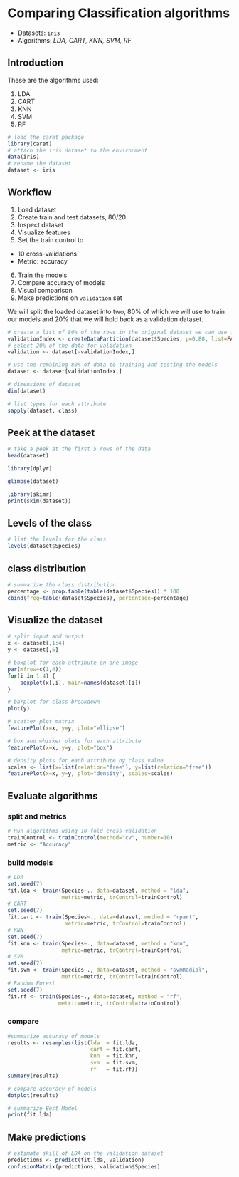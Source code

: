 # Comparing Classification algorithms 

* Datasets: `iris`
* Algorithms: *LDA, CART, KNN, SVM, RF*



## Introduction
These are the algorithms used:

1. LDA
2. CART
3. KNN
4. SVM
5. RF

```r
# load the caret package
library(caret)
# attach the iris dataset to the environment
data(iris)
# rename the dataset
dataset <- iris
```

## Workflow

1. Load dataset 
2. Create train and test datasets, 80/20
3. Inspect dataset
4. Visualize features
5. Set the train control to
  * 10 cross-validations
  * Metric: accuracy
6. Train the models 
7. Compare accuracy of models
8. Visual comparison
9. Make predictions on `validation` set


We will split the loaded dataset into two, $80\%$ of which we will use to train our models and $20\%$ that we will hold back as a validation dataset.

```r
# create a list of 80% of the rows in the original dataset we can use for training
validationIndex <- createDataPartition(dataset$Species, p=0.80, list=FALSE)
# select 20% of the data for validation
validation <- dataset[-validationIndex,]

# use the remaining 80% of data to training and testing the models
dataset <- dataset[validationIndex,]

# dimensions of dataset
dim(dataset)
```


```r
# list types for each attribute
sapply(dataset, class)
```

## Peek at the dataset

```r
# take a peek at the first 5 rows of the data
head(dataset)
```


```r
library(dplyr)

glimpse(dataset)
```

```r
library(skimr)
print(skim(dataset))
```

## Levels of the class

```r
# list the levels for the class
levels(dataset$Species)
```

## class distribution

```r
# summarize the class distribution
percentage <- prop.table(table(dataset$Species)) * 100
cbind(freq=table(dataset$Species), percentage=percentage)
```

## Visualize the dataset

```r
# split input and output
x <- dataset[,1:4]
y <- dataset[,5]
```


```r
# boxplot for each attribute on one image
par(mfrow=c(1,4))
for(i in 1:4) {
    boxplot(x[,i], main=names(dataset)[i])
}
```


```r
# barplot for class breakdown
plot(y)
```

```r
# scatter plot matrix
featurePlot(x=x, y=y, plot="ellipse")
```

```r
# box and whisker plots for each attribute
featurePlot(x=x, y=y, plot="box")
```

```r
# density plots for each attribute by class value
scales <- list(x=list(relation="free"), y=list(relation="free"))
featurePlot(x=x, y=y, plot="density", scales=scales)
```

## Evaluate algorithms

### split and metrics

```r
# Run algorithms using 10-fold cross-validation
trainControl <- trainControl(method="cv", number=10)
metric <- "Accuracy"
```

### build models
```r
# LDA
set.seed(7)
fit.lda <- train(Species~., data=dataset, method = "lda", 
                 metric=metric, trControl=trainControl)
# CART
set.seed(7)
fit.cart <- train(Species~., data=dataset, method = "rpart", 
                  metric=metric, trControl=trainControl)
# KNN
set.seed(7)
fit.knn <- train(Species~., data=dataset, method = "knn", 
                 metric=metric, trControl=trainControl)
# SVM
set.seed(7)
fit.svm <- train(Species~., data=dataset, method = "svmRadial", 
                 metric=metric, trControl=trainControl)
# Random Forest
set.seed(7)
fit.rf <- train(Species~., data=dataset, method = "rf", 
                metric=metric, trControl=trainControl)
```

### compare
```r
#summarize accuracy of models
results <- resamples(list(lda  = fit.lda, 
                          cart = fit.cart, 
                          knn  = fit.knn, 
                          svm  = fit.svm, 
                          rf   = fit.rf))
summary(results)
```

```r
# compare accuracy of models
dotplot(results)
```

```r
# summarize Best Model
print(fit.lda)
```

## Make predictions

```r
# estimate skill of LDA on the validation dataset
predictions <- predict(fit.lda, validation)
confusionMatrix(predictions, validation$Species)
```

